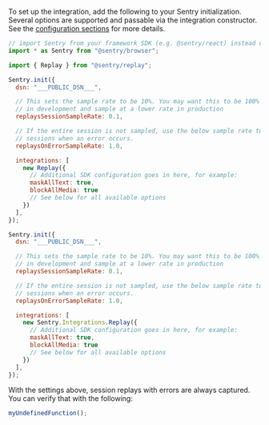 To set up the integration, add the following to your Sentry initialization. Several options are supported and passable via the integration constructor. See the [configuration sections](/platforms/javascript/session-replay/) for more details.

```javascript {tabTitle: ESM}
// import Sentry from your framework SDK (e.g. @sentry/react) instead of @sentry/browser 
import * as Sentry from "@sentry/browser";

import { Replay } from "@sentry/replay";

Sentry.init({
  dsn: "___PUBLIC_DSN___",

  // This sets the sample rate to be 10%. You may want this to be 100% while
  // in development and sample at a lower rate in production
  replaysSessionSampleRate: 0.1,

  // If the entire session is not sampled, use the below sample rate to sample
  // sessions when an error occurs.
  replaysOnErrorSampleRate: 1.0,

  integrations: [
    new Replay({
      // Additional SDK configuration goes in here, for example:
      maskAllText: true,
      blockAllMedia: true
      // See below for all available options
    })
  ],
});
```

```javascript {tabTitle: CDN}
Sentry.init({
  dsn: "___PUBLIC_DSN___",

  // This sets the sample rate to be 10%. You may want this to be 100% while
  // in development and sample at a lower rate in production
  replaysSessionSampleRate: 0.1,

  // If the entire session is not sampled, use the below sample rate to sample
  // sessions when an error occurs.
  replaysOnErrorSampleRate: 1.0,

  integrations: [
    new Sentry.Integrations.Replay({
      // Additional SDK configuration goes in here, for example:
      maskAllText: true,
      blockAllMedia: true
      // See below for all available options
    })
  ],
});
```

With the settings above, session replays with errors are always captured.
You can verify that with the following:

```javascript
myUndefinedFunction();
```